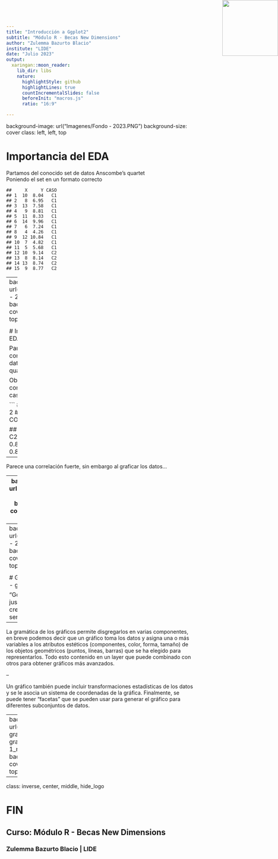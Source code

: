 ```yaml
---
title: "Introducción a Ggplot2"
subtitle: "Módulo R - Becas New Dimensions"
author: "Zulemma Bazurto Blacio"
institute: "LIDE"
date: "Julio 2023"
output:
  xaringan::moon_reader:
    lib_dir: libs
    nature:
      highlightStyle: github
      highlightLines: true
      countIncrementalSlides: false
      beforeInit: "macros.js" 
      ratio: "16:9"

---
```

background-image: url("Imagenes/Fondo - 2023.PNG")
background-size: cover
class: left, left, top

<img src="Imagenes/LIDE - Logo 1-12.png" style="position: absolute; top: 0; right: 0; width: 150px;">

# Importancia del EDA

Partamos del conocido set de datos Anscombe's quartet  
Poniendo el set en un formato correcto


```
##     X     Y CASO
## 1  10  8.04   C1
## 2   8  6.95   C1
## 3  13  7.58   C1
## 4   9  8.81   C1
## 5  11  8.33   C1
## 6  14  9.96   C1
## 7   6  7.24   C1
## 8   4  4.26   C1
## 9  12 10.84   C1
## 10  7  4.82   C1
## 11  5  5.68   C1
## 12 10  9.14   C2
## 13  8  8.14   C2
## 14 13  8.74   C2
## 15  9  8.77   C2
```



---
background-image: url("Imagenes/Fondo - 2023.PNG")
background-size: cover
class: left, left, top

<img src="Imagenes/LIDE - Logo 1-12.png" style="position: absolute; top: 0; right: 0; width: 150px;">

# Importancia del EDA

Partamos del conocido set de datos Anscombe's quartet  

Obteniendo la correlación de los 4 casos sería:


```
## # A tibble: 4 x 2
##   CASO  CORRELACION

## 1 C1          0.816
## 2 C2          0.816
## 3 C3          0.816
## 4 C4          0.817
```
--

Parece una correlación fuerte, sin embargo al graficar los datos...


---
background-image: url("Imagenes/Fondo - 2023.PNG")
background-size: cover
class: left, left, top

<img src="Imagenes/LIDE - Logo 1-12.png" style="position: absolute; top: 0; right: 0; width: 150px;">

# Importancia del EDA

En el set de datos Anscombe's quartet tenemos correlaciones de 0.81, sin embargo al graficar:


```r
knitr::include_graphics('Imagenes/unnamed-chunk-6-1.png')
```



---
background-image: url("Imagenes/Fondo - 2023.PNG")
background-size: cover
class: left, left, top

<img src="Imagenes/LIDE - Logo 1-12.png" style="position: absolute; top: 0; right: 0; width: 150px;">



# Gramar of Graphics - ggplot2


"Good grammar is just the first step in creating a good sentence" Wickham  


--
La gramática de los gráficos permite disgregarlos en varias componentes, en breve podemos decir que un gráfico toma los datos y asigna una o más variables a los atributos estéticos (componentes, color, forma, tamaño) de los objetos geométricos (puntos, líneas, barras) que se ha elegido para representarlos. Todo esto contenido en un layer que puede combinado con otros para obtener gráficos más avanzados.  

--

Un gráfico también puede incluir transformaciones estadísticas de los datos y se le asocia un sistema de coordenadas de la gráfica. Finalmente, se puede tener "facetas" que se pueden usar para generar el gráfico para diferentes subconjuntos de datos.  




---
background-image: url(Imagenes/ggplot-grammar-of-graphics-stack-1_rectangular.png)
background-size: cover
class: left, left, top




---
class: inverse, center, middle, hide_logo

# FIN

## Curso: Módulo R - Becas New Dimensions
### Zulemma Bazurto Blacio | LIDE
